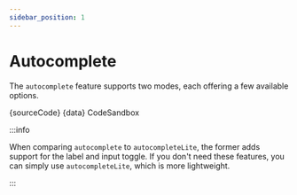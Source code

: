 ```yaml
---
sidebar_position: 1
---
```




# Autocomplete

The `autocomplete` feature supports two modes, each offering a few available options.

<Autocomplete />

<Tabs>
  <TabItem value="ts" label="Autocomplete.tsx">
    <CodeBlock language="tsx">{sourceCode}</CodeBlock>
  </TabItem>
  <TabItem value="data" label="data/states.ts">
    <CodeBlock language="ts">{data}</CodeBlock>
  </TabItem>
  <TabItem
    value="codesandbox"
    label="CodeSandbox"
    attributes={{ link: 'https://codesandbox.io/p/sandbox/autocomplete-35j3qx' }}
  >
    CodeSandbox
  </TabItem>
</Tabs>

:::info

When comparing `autocomplete` to `autocompleteLite`, the former adds support for the label and input toggle. If you don't need these features, you can simply use `autocompleteLite`, which is more lightweight.

:::
